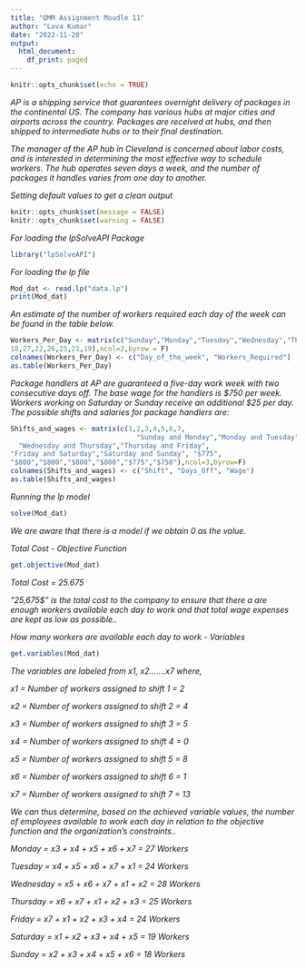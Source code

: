 ---
title: "QMM Assignment Moudle 11"
author: "Lava Kumar"
date: "2022-11-20"
output:
  html_document:
    df_print: paged
---

```{r setup, include=FALSE}
knitr::opts_chunk$set(echo = TRUE)
```

*AP is a shipping service that guarantees overnight delivery of packages in the continental US. The company has various hubs at major cities and airports across the country. Packages are received at hubs, and then shipped to intermediate hubs or to their final destination.*


*The manager of the AP hub in Cleveland is concerned about labor costs, and is interested in determining the most effective way to schedule workers. The hub operates seven days a week, and the number of packages it handles varies from one day to another.*


*Setting default values to get a clean output*
```{r}
knitr::opts_chunk$set(message = FALSE)
knitr::opts_chunk$set(warning = FALSE)
```

*For loading the lpSolveAPI Package*
```{r}
library("lpSolveAPI")
```

*For loading the lp file*
```{r}
Mod_dat <- read.lp("data.lp")
print(Mod_dat)
```

*An estimate of the number of workers required each day of the week can be found in the table below.*

```{r}
Workers_Per_Day <- matrix(c("Sunday","Monday","Tuesday","Wednesday","Thursday","Friday","Saturday",
18,27,22,26,25,21,19),ncol=2,byrow = F)
colnames(Workers_Per_Day) <- c("Day_of_the_week", "Workers_Required")
as.table(Workers_Per_Day)
```
*Package handlers at AP are guaranteed a five-day work week with two consecutive days off. The base wage for the handlers is $750 per week. Workers working on Saturday or Sunday receive an additional $25 per day. The possible shifts and salaries for package handlers are:*
```{r}
Shifts_and_wages <- matrix(c(1,2,3,4,5,6,7,
                               "Sunday and Monday","Monday and Tuesday","Tuesday and Wednesday",
  "Wednesday and Thursday","Thursday and Friday",
"Friday and Saturday","Saturday and Sunday", "$775",
"$800","$800","$800","$800","$775","$750"),ncol=3,byrow=F)
colnames(Shifts_and_wages) <- c("Shift", "Days_Off", "Wage")
as.table(Shifts_and_wages)
```
*Running the lp model*
```{r}
solve(Mod_dat)
```
*We are aware that there is a model if we obtain 0 as the value.*


*Total Cost - Objective Function*
```{r}
get.objective(Mod_dat)
```
*Total Cost = 25.675*

*"25,675$" is the total cost to the company to ensure that there a are enough workers available each day to work and that total wage expenses are kept as low as possible..*


*How many workers are available each day to work - Variables*
```{r}
get.variables(Mod_dat)
```
*The variables are labeled from x1, x2.......x7 where,*

*x1 = Number of workers assigned to shift 1 = 2*

*x2 = Number of workers assigned to shift 2 = 4*

*x3 = Number of workers assigned to shift 3 = 5*

*x4 = Number of workers assigned to shift 4 = 0*

*x5 = Number of workers assigned to shift 5 = 8*

*x6 = Number of workers assigned to shift 6 = 1*

*x7 = Number of workers assigned to shift 7 = 13*

*We can thus determine, based on the achieved variable values, the number of employees available to work each day in relation to the objective function and the organization's constraints..*


*Monday = x3 + x4 + x5 + x6 + x7 = 27 Workers*

*Tuesday = x4 + x5 + x6 + x7 + x1 = 24 Workers*

*Wednesday = x5 + x6 + x7 + x1 + x2 = 28 Workers*

*Thursday = x6 + x7 + x1 + x2 + x3 = 25 Workers*

*Friday = x7 + x1 + x2 + x3 + x4 = 24 Workers*

*Saturday = x1 + x2 + x3 + x4 + x5 = 19 Workers*

*Sunday = x2 + x3 + x4 + x5 + x6 = 18 Workers*
